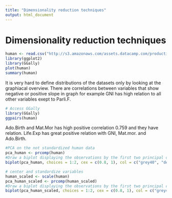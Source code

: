```yaml
---
title: "Dimensionality reduction techniques"
output: html_document
---
```

# Dimensionality reduction techniques

```r
human <- read.csv("http://s3.amazonaws.com/assets.datacamp.com/production/course_2218/datasets/human2.txt")
library(ggplot2)
library(GGally)
plot(human)
summary(human)

```


It is very hard to define distributions of the datasets only by looking at the graphiacal overview. There are correlations between variables that show negative or positive slope in graph for example GNI has high relation to all other variables exept to Parli.F.
```r
# Access GGally
library(GGally)
ggpairs(human)

```
Ado.Birth and Mat.Mor has high positive correlation 0.759 and they have relation. Life.Exp has great positive relation with GNI, Mat.mor. and Ado.Birth.


```r
#PCA on the not standardized human data
pca_human <- prcomp(human)
#Draw a biplot displaying the observations by the first two principal components (PC1 coordinate in x-axis, PC2 coordinate in y-axis), along with arrows representing the original variables.
biplot(pca_human, choices = 1:2, cex = c(0.8, 1), col = c("grey40", "deeppink2"))

```
```r
# center and standardize variables
human_scaled <- scale(human)
pca_human_scaled <- prcomp(human_scaled)
#Draw a biplot displaying the observations by the first two principal components (PC1 coordinate in x-axis, PC2 coordinate in y-axis), along with arrows representing the original variables.
biplot(pca_human_scaled, choices = 1:2, cex = c(0.8, 1), col = c("grey40", "deeppink2"))
```

